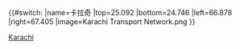 {{#switch:{{{1}}}
|name=卡拉奇
|top=25.092
|bottom=24.746
|left=66.878
|right=67.405
|image=Karachi Transport Network.png
}}<noinclude>{{Location map/Info}}
[[Category:巴基斯坦地理位置圖模板|Karachi]]
</noinclude>